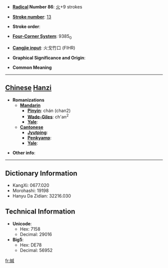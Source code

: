 * '''[[Wiktionary:Chinese radical index| Radical]] Number 86''': [[Wiktionary:Chinese radical index 火|火]]+9 strokes

* '''[[Wiktionary:Chinese total strokes index|Stroke number]]''': [[Wiktionary:Chinese total strokes index 13|13]]

* '''Stroke order''': 

* '''[[Wiktionary:Chinese four corner index|Four-Corner System]]''': 9385<sub>0</sub>

* '''[[Wiktionary:Chinese Cangjie index|Cangjie input]]''': 火戈竹口 (FIHR)

* '''Graphical Significance and Origin''': 

* '''Common Meaning'''

----

== [[Chinese]] [[Hanzi]] ==

* '''Romanizations'''
** '''[[Mandarin]]'''
*** '''[[Pinyin]]''': chán (chan2)
*** '''[[Wade-Giles]]''': ch'an<sup>2</sup>
*** '''[[Yale]]''': 
** '''[[Cantonese]]'''
*** '''[[Jyutping]]''':
*** '''[[Penkyamp]]''': 
*** '''[[Yale]]''': 

* '''Other info''': 

----

== Dictionary Information ==

* KangXi: 0677.020
* Morohashi: 19198
* Hanyu Da Zidian: 32216.030

== Technical Information ==

* '''Unicode''':
** Hex: 7158
** Decimal: 29016
* '''Big5''':
** Hex: DE78
** Decimal: 56952

[[fr:煘]]